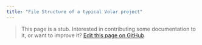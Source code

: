 ```yaml
---
title: "File Structure of a typical Volar project"
---
```


> This page is a stub. Interested in contributing some documentation to it, or want to improve it? [Edit this page on GitHub](https://github.com/volarjs/docs/blob/main/src/content/docs/guides/file-structure.mdx)
